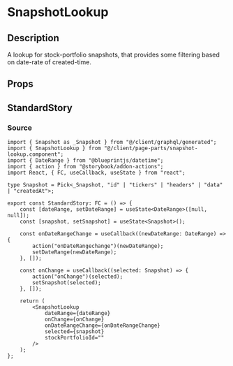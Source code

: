 
<Meta title="page-parts/snapshot-lookup" component={SnapshotLookup} />

# SnapshotLookup

## Description
A lookup for stock-portfolio snapshots, that provides some filtering based on date-rate of
created-time.

## Props
<Props of={SnapshotLookup} />

## StandardStory
<Preview>
	<Story name="standard">
		<StandardStory />
	</Story>
</Preview>

### Source
```tsx
import { Snapshot as _Snapshot } from "@/client/graphql/generated";
import { SnapshotLookup } from "@/client/page-parts/snapshot-lookup.component";
import { DateRange } from "@blueprintjs/datetime";
import { action } from "@storybook/addon-actions";
import React, { FC, useCallback, useState } from "react";

type Snapshot = Pick<_Snapshot, "id" | "tickers" | "headers" | "data" | "createdAt">;

export const StandardStory: FC = () => {
	const [dateRange, setDateRange] = useState<DateRange>([null, null]);
	const [snapshot, setSnapshot] = useState<Snapshot>();

	const onDateRangeChange = useCallback((newDateRange: DateRange) => {
		action("onDateRangechange")(newDateRange);
		setDateRange(newDateRange);
	}, []);

	const onChange = useCallback((selected: Snapshot) => {
		action("onChange")(selected);
		setSnapshot(selected);
	}, []);

	return (
		<SnapshotLookup
			dateRange={dateRange}
			onChange={onChange}
			onDateRangeChange={onDateRangeChange}
			selected={snapshot}
			stockPortfolioId=""
		/>
	);
};
```
